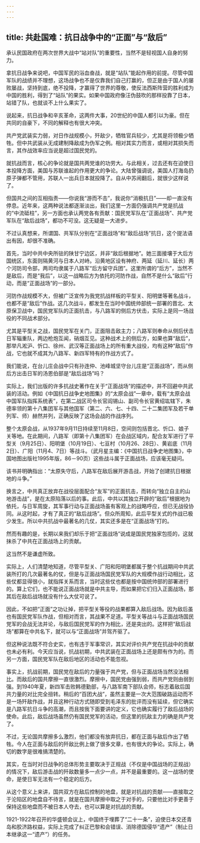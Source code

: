 ```yaml
---
---
---
```

title: 共赴国难：抗日战争中的“正面”与“敌后”
---



承认民国政府在两次世界大战中“站对队”的重要性，当然不是轻视国人自身的努力。

拿抗日战争来说吧，中国军民的浴血奋战，就是“站队”能起作用的前提。尽管中国军队的战绩并不理想，这场战争也不是仅靠我们自己打赢的，但正是由于国人的屡败屡战，坚持到底，绝不投降，才赢得了世界的尊敬，使反法西斯阵营的胜利成为中国的胜利，得到了“站队”的果实。如果中国政府像汪伪鼓吹的那样投靠了日本，站错了队，也就谈不上什么果实了。

说起来，抗日战争和辛亥革命，这两件大事，20世纪的中国人都引以为豪。但在共同的自豪下，不同的解释也有很大冲突。

共产党武装实力弱，对日作战规模小，歼敌少，牺牲官兵较少，尤其是将领极少牺牲。但中共武装从无成建制降敌成为伪军之例。相对其实力而言，或相对其损失而言，其作战效率应当说是超过国民党的。

就抗战而言，核心的争论就是国共两党谁的功劳大。与此相关，过去还有在迫使日本投降方面，美国与苏联谁起的作用更大的争论。大陆曾强调说，美国人打海岛扔原子弹都不管用，苏联人一出兵日本就投降了。自从中苏闹翻后，就很少这样说了。

但国共之间的互相指责——你说我“游而不击”，我说你“消极抗日”——却一直没有停息。近年来，这两种说法都逐渐淡出，我们这里一方面仍强调共产党是抗战的“中流砥柱”，另一方面也承认两党各有贡献：国民党军队在“正面战场”、共产党军队在“敌后战场”，都功不可没。这无疑是一大进步。

不过认真想来，所谓国、共军队分别在“正面战场”和“敌后战场”抗日，这个提法语出有因，却很不准确。

首先，当时中共中央所驻的陕甘宁边区，并非“敌后根据地”。她三面接壤于大后方国统区，东面则隔黄河与日本人对峙。沿黄地区设有神府、两延（延川、延长）两个河防司令部，两司均隶属于八路军“后方留守兵团”。这里所谓的“后方”，当然不是敌后，而是“我后”，以这一战略后方为依托的河防作战，自然不是什么“敌后”行动，而是“正面战场”的一部分。

河防作战规模不大，但被广泛宣传为我党抗战样板的平型关、阳明堡等著名战斗，也都不是“敌后”作战。这几次战斗，都发生在当时中国统帅部统一部署的晋北、太原保卫战中，国民党军队的正面抗击，与八路军的侧后方伏击，实际上是同一场战役的不同战术部分。

尤其是平型关之战，国民党军在关门，正面阻击敌主力；八路军则奉命从侧后伏击日军辎重队，两边枪炮互闻，硝烟互见。这种战术上的侧后方，如果也算“敌后”，那举凡淞沪、忻口、徐州、武汉等正面战场上的所有重大战役，均有这种“敌后”作战，它也就不成其为八路军、新四军特有的作战方式了。

我们能说，在台儿庄会战中只有孙连仲、池峰城坚守台儿庄是“正面战场”，而从侧后方出击日军的汤恩伯部是“敌后战场”吗？

实际上，我们出版的许多抗战史著作在关于“正面战场”的描述中，并不回避中共武装的活动。例如《中国抗日战争史地图集》的“太原会战”一章中，载有“太原会战中国军队指挥系统表”，在第二战区司令长官阎锡山、副司令长官黄绍竑辖下，朱德率领的第十八集团军与其他国军（第二、六、七、十四、二十二集团军及若干单列军、师）赫然并列，正确反映了这场会战的作战序列。

整个太原会战，从1937年9月11日持续至11月8日，空间则包括晋北、忻口、娘子关等地。在此期间，八路军（即第十八集团军）在会战区域内，配合友军进行了平型关（9月25日）、阳明堡（10月19日）、七亘村（10月26、28日）、黄岩底（11月2日）、广阳（11月4、7日）等战斗。（武月星主编：《中国抗日战争史地图集》，中国地图出版社1995年版，86－90页）这些战斗属于正面战场，应该毫无疑问。

该书并明确指出：“太原失守后，八路军在敌后展开游击战，开始了创建抗日根据地的斗争。”

换言之，中共真正放弃在战役层面配合“友军”的正面抗击，而转向“独立自主的山地游击战”，是在太原陷落以后的事。此后，中共以其独立开辟的“敌后”根据地为依托，与日军周旋，其军事行动与正面战场虽有客观上的战略呼应，但已无战役协同。从这时起，才有了真正的“敌后战场”。但众所周知，此后平型关式的作战已极少发生。所以中共抗战中最著名的几仗，其实还多是在“正面战场”打的。

然而有趣的是，长期以来我们却乐于把“正面战场”说成是国民党独家包揽的，这就抹杀了中共在正面战场上的贡献。

这当然不是谦虚所致。

实际上，人们清楚地知道，尽管平型关、广阳和阳明堡都属于整个抗战期间中共武装所打的几次最著名的仗，但是与正面战场国民党军队的大规模作战行动相比，这些仗都显得很小，就指挥关系而言，当时这些仗也都是按中国统帅部的部署进行的。算上它们，也不能说正面战场就是中共主导，而如果把它们归入正面战场，那其后在敌后战场就没有什么大仗可说了。

因此，不如把“正面”之功让掉，把平型关等役的战果都算入敌后战场。因为敌后虽也有国民党军队作战，但相对而言，其战果不足道。平型关等战斗与正面战场国民党军的会战无法并论，与敌后国民党军的作为相比，还是突出的。这样把“敌后战场”都算在中共名下，就可以与“正面战场”并驾齐驱了。

但这种说法既不符合史实，也有违于军事常识，其实对评价共产党在抗战中的贡献也未必有利。今天应当说，抗战初期，中共武装在正面战场上还是颇有作为的。而另一方面，国民党军队在敌后地区的活动也不能忽视。

事实上，抗战前期，国民党在敌后的力量强于共产党，但与正面战场当然没法相比。而敌后的国共摩擦一直很激烈。摩擦中，国民党由强到弱，而共产党则由弱到强。到1940年夏，新四军击败韩德勤部，与八路军南下部队会师，标志着敌后国共力量的对比完全扭转。稍后的“百团大战”，虽然主要是一次大范围破路运动而不是一场歼敌作战，并且这种行动方式随即受到毛泽东的批评而没有延续，但它确实是八路军抗日斗争的高潮，而且按我下面要讲的定义，它也确实履行了敌后战场的使命。此后，敌后战场虽然仍有国民党军的活动，但这里的抗敌主力的确是共产党了。

不过，无论国共摩擦多么激烈，他们都没有放弃抗日，都在正面与敌后作出了牺牲。今人在正面与敌后的歼敌比例上做了很多文章，也有很大的争论。实际上，确切的数字是很难搞清楚的。

其实，在当时对日战争的总体形势主要取决于正规战（不仅是中国战场的正规战）的情况下，敌后游击战的歼敌数量多一点少一点，并不是最重要的。这一战场的使命，是使日军无法有一个稳定的后方。

从这个意义上来讲，国共双方在敌后控制的地盘，就是对抗战的贡献——直接取之于沦陷区的地盘自不待言，就是在国共摩擦中取之于对手的，只要他比对手更善于保持这些地盘而不被日本人夺去，也可以算是对抗战的贡献。

1921-1922年召开的华盛顿会议上，中国终于埋葬了“二十一条”，迫使日本交还青岛和胶济路权益，实际上完成了纠正巴黎和会错误、消除德国侵华“遗产”（制止日本继承这一“遗产”）的任务。